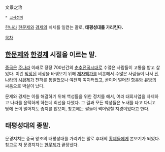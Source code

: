 文景之治

 * [[고사성어]]

[[한나라]] [[한문제]]와 [[경제]]의 치세를 일컫는 말로, '''태평성대를 가리킨다.'''

[[목차]]
== [[한문제]]와 [[한경제]] 시절을 이르는 말. ==
[[중국]]은 [[주]]나라 이래로 장장 700년간의 [[춘추전국시대]]로 수많은 사람들이 고통을 받고 살았다. 이런 [[막장]]된 세상을 바꿔보기 위해 [[제자백가]]를 비롯해서 수많은 사람들이 나서 [[진]]나라의 [[시황제]]가 천하를 통일했으나 여전히 여지러웠고, 곧이어 벌어진 [[항우]]와 [[유방]]의 싸움으로 박살이 났다.

문제와 경제는 이를 해결하기 위해 백성들을 위한 정치를 해서, 여러 대외사업을 자제하고 나라를 윤택하게 하는데 최선을 다했다. 그 결과 모든 백성들은 노새를 타고 다니고 땅에 돈이 떨어져도 줍지를 않으며, 창고에는 쌀들이 썩어넘칠 지경이었다고 한다. 

== 태평성대의 종말. ==
문경지치는 중국 왕조의 태평성대를 가리키는 말로 후대의 [[황제]]들에게 본보기가 되었다. 참고로 저 문경지치는 [[한무제]]가 끝장냈다. 
